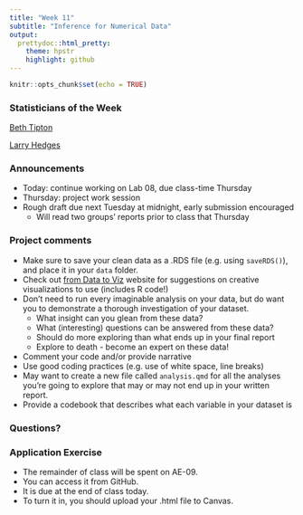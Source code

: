 ```yaml
---
title: "Week 11"
subtitle: "Inference for Numerical Data"
output: 
  prettydoc::html_pretty:
    theme: hpstr
    highlight: github
---
```


```r
knitr::opts_chunk$set(echo = TRUE)
```

### Statisticians of the Week

[Beth Tipton](https://www.ipr.northwestern.edu/news/2019/faculty-spotlight-beth-tipton.html)

[Larry Hedges](https://www.ipr.northwestern.edu/who-we-are/faculty-experts/hedges.html)




### Announcements

+ Today: continue working on Lab 08, due class-time Thursday
+ Thursday: project work session
+ Rough draft due next Tuesday at midnight, early submission encouraged
    + Will read two groups' reports prior to class that Thursday


### Project comments

- Make sure to save your clean data as a .RDS file (e.g. using `saveRDS()`), and place it in your `data` folder. 
- Check out [from Data to Viz](https://www.data-to-viz.com) website for suggestions on creative visualizations to use (includes R code!)
- Don't need to run every imaginable analysis on your data, but do want you to demonstrate a thorough investigation of your dataset. 
    + What insight can you glean from these data? 
    + What (interesting) questions can be answered from these data?
    + Should do more exploring than what ends up in your final report 
    + Explore to death - become an expert on these data! 
- Comment your code and/or provide narrative
- Use good coding practices (e.g. use of white space, line breaks)
- May want to create a new file called `analysis.qmd` for all the analyses you're going to explore that may or may not end up in your written report. 
- Provide a codebook that describes what each variable in your dataset is

    
### Questions?



### Application Exercise

- The remainder of class will be spent on AE-09. 
- You can access it from GitHub. 
- It is due at the end of class today. 
- To turn it in, you should upload your .html file to Canvas.
